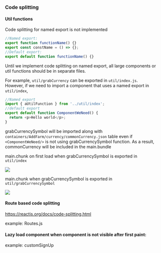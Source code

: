 

<Meta title="Docs/codeSplitting" />

### Code splitting

#### Util functions

Code splitting for named export is not implemented

```js
//Named export:
export function functionName() {}
export const constName = () => {};
//Default export:
export default function functionName() {}
```

Until we implement code splitting on named export, all large components or util functions should be in separate files.

For example, `util/grabCurrency` can be exported in `util/index.js`. However, if we need to import a component that uses a named export in `util/index`,

```js
//Named export
import { aUtilFunction } from '../util/index';
//default export
export default function ComponentWeNeed() {
  return <p>Hello world</p>;
}
```

grabCurrencySymbol will be imported along with `containers/AddFarm/currency/commonCurrency.json` table even if `<ComponentWeNeed/>` is not using grabCurrencySymbol function.
As a result, commonCurrency will be included in the main.bundle

main.chunk on first load when grabCurrencySymbol is exported in `util/index`

<img src={WithCurrency} />

main.chunk when grabCurrencySymbol is exported in `util/grabCurrencySymbol`

<img src={WithoutCurrency} />

#### Route based code splitting

https://reactjs.org/docs/code-splitting.html

example: Routes.js

#### Lazy load component when component is not visible after first paint:

example: customSignUp
